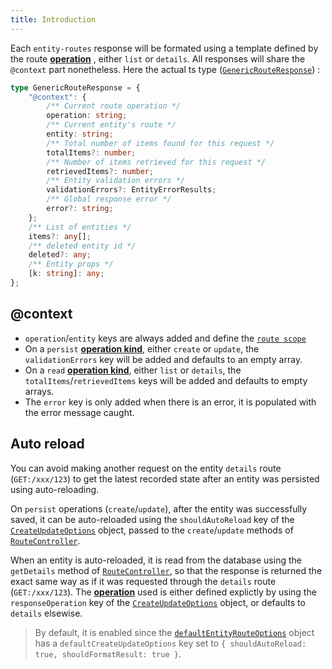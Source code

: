 ```yaml
---
title: Introduction
---
```



Each `entity-routes` response will be formated using a template defined by the route
[**operation**](/entity-routes/operations/) , either `list` or `details`. All responses will share the `@context` part
nonetheless. Here the actual ts type ([`GenericRouteResponse`](/definitions#genericrouteresponse)) :

```ts
type GenericRouteResponse = {
    "@context": {
        /** Current route operation */
        operation: string;
        /** Current entity's route */
        entity: string;
        /** Total number of items found for this request */
        totalItems?: number;
        /** Number of items retrieved for this request */
        retrievedItems?: number;
        /** Entity validation errors */
        validationErrors?: EntityErrorResults;
        /** Global response error */
        error?: string;
    };
    /** List of entities */
    items?: any[];
    /** deleted entity id */
    deleted?: any;
    /** Entity props */
    [k: string]: any;
};
```

## @context

-   `operation`/`entity` keys are always added and define the [`route scope`](/entity-routes/route-scope/)
-   On a `persist` [**operation kind**](/entity-routes/groups/introduction#operation-kind), either `create` or `update`,
    the `validationErrors` key will be added and defaults to an empty array.
-   On a `read` [**operation kind**](/entity-routes/groups/introduction#operation-kind), either `list` or `details`, the
    `totalItems`/`retrievedItems` keys will be added and defaults to empty arrays.
-   The `error` key is only added when there is an error, it is populated with the error message caught.

## Auto reload

You can avoid making another request on the entity `details` route (`GET:/xxx/123`) to get the latest recorded state
after an entity was persisted using auto-reloading.

On `persist` operations (`create`/`update`), after the entity was successfully saved, it can be auto-reloaded using the
`shouldAutoReload` key of the [`CreateUpdateOptions`](/definitions#createupdateoptions) object, passed to the
`create`/`update` methods of [`RouteController`](/definitions/classes/routecontroller).

When an entity is auto-reloaded, it is read from the database using the `getDetails` method of
[`RouteController`](/definitions/classes/routecontroller), so that the response is returned the exact same way as if it
was requested through the `details` route (`GET:/xxx/123`). The [**operation**](/entity-routes/operations/) used is
either defined explictly by using the `responseOperation` key of the
[`CreateUpdateOptions`](/definitions#createupdateoptions) object, or defaults to `details` elsewise.

> By default, it is enabled since the [`defaultEntityRouteOptions`](/definitions#const-defaultentityrouteoptions) object
> has a `defaultCreateUpdateOptions` key set to `{ shouldAutoReload: true, shouldFormatResult: true }`.
